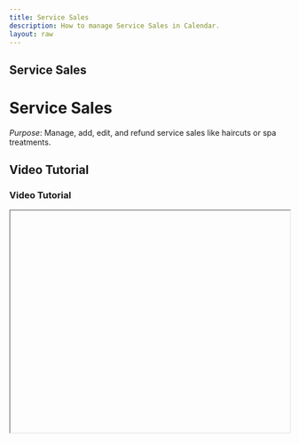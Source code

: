 ```yaml
---
title: Service Sales
description: How to manage Service Sales in Calendar.
layout: raw
---
```



<div className="mdx-content">

## Service Sales

<h1 className="text-3xl font-bold text-gray-900 mb-4">Service Sales</h1>  

*Purpose*: Manage, add, edit, and refund service sales like haircuts or spa treatments.

## Video Tutorial

<h3 className="text-xl font-medium text-gray-800 mb-2">Video Tutorial</h3>

<iframe
  width="100%"
  height="400"
  title="Service sales tutorial"
  allowFullScreen
  className="rounded-lg"
/>

---

## Steps:

<h2 className="text-2xl font-semibold text-gray-800 mt-8 mb-4">Step-by-step Instructions</h2>

❶ **Navigate to Sales**  
On the **main dashboard**, look to the **left sidebar menu** and click on **“Sales”**.

❷ **Go to Services Tab**  
Inside the Sales section, at the **top or tab menu**, you’ll see a navigation option labeled **“Services”** – click on it to enter the **Service Sales** view.

❸ **Browse Service Sales**  
On this page, you’ll find a list of **all sales related to services** like haircuts, facials, or spa treatments.

❹ **Add a New Service Sale**  
Click on the **“Add Sale”** button usually at the **top-right corner** of the page.  
In the opened panel, choose customer type, venue, and select the service(s) from the list to add to the cart.  
You can then proceed to apply discounts, assign staff, and complete payment via your preferred method.

❺ **Edit Existing Sale**  
Click on the **Sale ID** or open the **three-dot (⋮) menu** at the end of the sale row and choose **“Edit Sale”**.

❻ **Issue a Refund**  
Click on the Sale ID → open the three-dot menu → select **“Refund”**, and proceed through the refund process.

❼ **Void a Sale**  
Follow the same path and select **“Void Sale”** from the menu.

❽ **Additional Options**  
You can also **share the invoice**, and **view both sales and client details** directly from this tab.

---

**Tip for First-Time Users**:  
Service Sales lets you track treatments and staff performance easily, and handle any after-sale corrections efficiently.

<div className="space-y-4 mt-6">

<div className="my-10 border-t border-gray-200" />

## More questions about this

<h3 className="text-xl font-semibold text-black mb-4 mt-10"> More questions about this?</h3>
</div>
<div className="space-y-4 mt-6">
  <details className="bg-white rounded-md p-4 border border-gray-300">
  <summary
    className="font-medium text-base text-gray-900"
    style={{
      backgroundColor: 'transparent',
      outline: 'none',
      cursor: 'pointer',
      userSelect: 'none',
      listStyle: 'none',
    }}
  >Can I edit a sale after it’s completed?</summary>
   <p className="mt-2 text-sm text-gray-700">
      Yes, use the Edit Sale option from the ⋮ menu next to the sale entry.
    </p>
  </details>

  <details className="bg-white rounded-md p-4 border border-gray-300">
  <summary
    className="font-medium text-base text-gray-900"
    style={{
      backgroundColor: 'transparent',
      outline: 'none',
      cursor: 'pointer',
      userSelect: 'none',
      listStyle: 'none',
    }}
  >Where can I find the invoice?</summary>
    <p className="mt-2 text-sm text-gray-700">
      In the sale detail panel, use the share button to download or email the invoice.
    </p>
  </details>
</div>
</div>

---

<div className="space-y-4 mt-6">

<div className="my-10 border-t border-gray-200" />

<div className="mdx-content mt-10">

Was this article helpful?

<div style={{ display: 'flex', gap: '1rem' }}>
  <button style={{ padding: '0.5rem', borderRadius: '9999px', backgroundColor: '#f0f0f0' }}>
    👍
  </button>
  <button style={{ padding: '0.5rem', borderRadius: '9999px', backgroundColor: '#f0f0f0' }}>
    👎
  </button>
</div>
</div>

---
</div>
